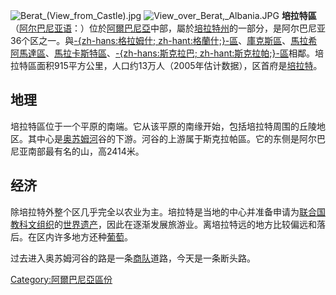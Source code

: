 {{Infomation of Subdivisions|
Map=Image:AlbaniaBerat.png|
MapSize=100px|
Nation=阿爾巴尼亞|
enNation=Albania|
Lang=阿爾巴尼亞語|
oName=Berat|
Lv=區|
Capital=[[培拉特|培拉特]]|
tArea=915|
tPop=128,000|
PopYear=2004|
ISOcode=AL-BR|
}}

[[File:Berat_(View_from_Castle).jpg|thumb]]
[[File:View_over_Berat,_Albania.JPG|thumb]]
'''培拉特區'''（[[阿尔巴尼亚语|阿尔巴尼亚语]]：{{lang|sq|Rrethi i Beratit}}）位於[[阿爾巴尼亞|阿爾巴尼亞]]中部，屬於[[培拉特州|培拉特州]]的一部分，是阿尔巴尼亚36个区之一。與[[格蘭什區|-{zh-hans:格拉姆什; zh-hant:格蘭什;}-區]]、[[庫克斯區|庫克斯區]]、[[馬拉希阿馬達區|馬拉希阿馬達區]]、[[馬拉卡斯特區|馬拉卡斯特區]]、[[斯克拉帕區|-{zh-hans:斯克拉巴; zh-hant:斯克拉帕;}-區]]相鄰。培拉特區面积915平方公里，人口约13万人（2005年估计数据），区首府是[[培拉特|培拉特]]。

== 地理 ==
培拉特區位于一个平原的南端。它从该平原的南缘开始，包括培拉特周围的丘陵地区。其中心是[[奥苏姆河|奥苏姆河]]谷的下游。河谷的上游属于斯克拉帕區。它的东侧是阿尔巴尼亚南部最有名的山，高2414米。

== 经济 ==
除培拉特外整个区几乎完全以农业为主。培拉特是当地的中心并准备申请为[[联合国教科文组织|联合国教科文组织]]的[[世界遗产|世界遗产]]，因此在逐渐发展旅游业。离培拉特远的地方比较偏远和落后。在区内许多地方还种[[葡萄|葡萄]]。

过去进入奥苏姆河谷的路是一条[[商队|商队]]道路，今天是一条断头路。

{{Districts of Albania}}

[[Category:阿爾巴尼亞區份|Category:阿爾巴尼亞區份]]